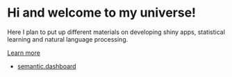 

<div class="jumbotron">
  <h1>Hi and welcome to my universe!</h1>
  <p>Here I plan to put up different materials on developing shiny apps, statistical learning and natural language processing.</p>
  <p><a class="btn btn-primary btn-lg" href="#" role="button">Learn more</a></p>
</div>


* [semantic.dashboard](https://github.com/Appsilon/semantic.dashboard)


